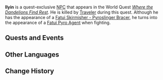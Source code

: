 {{Character Infobox
|type             = Quest NPC
|deceased         = Killed by Traveler in ''[[Where the Dandelions Find Rest]]''
|image            = Enemy Fatui Pyroslinger Bracer.png
|realname         = 
|region           = Inazuma
|region2          = Snezhnaya
|affiliation      = Fatui
|title            = 
|voiceEN          = 
|voiceCN          = 
|voiceJP          = 
}}
'''Ilyin''' is a quest-exclusive [[NPC]] that appears in the World Quest ''[[Where the Dandelions Find Rest]]''. He is killed by [[Traveler]] during this quest. Although he has the appearance of a [[Fatui Skirmisher - Pyroslinger Bracer]], he turns into the appearance of a [[Fatui Pyro Agent]] when fighting.

==Quests and Events==
{{Quests and Events}}

==Other Languages==
{{Other Languages|default_hidden = 1
|en      = Ilyin
|zhs     = 伊雷因
|zhs_rm  = Yīléiyīn
|zht     = 伊雷因
|zht_rm  = Yīléiyīn
|ja      = イーリン
|ja_rm   = Iirin
|ko      = 일린
|ko_rm   = Illin
|es      = Ilyin
|fr      = Ilyin
|ru      = Ильин
|th      = Ilyin
|vi      = Ilyin
|de      = Ilyin
|id      = Ilyin
|pt      = Ilyin
|tr      = 
|it      = 
}}

==Change History==
{{Change History|2.4}}